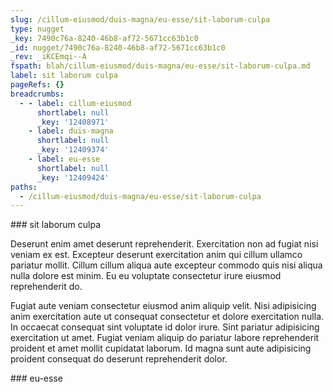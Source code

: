 ```yaml
---
slug: /cillum-eiusmod/duis-magna/eu-esse/sit-laborum-culpa
type: nugget
_key: 7490c76a-8240-46b8-af72-5671cc63b1c0
_id: nugget/7490c76a-8240-46b8-af72-5671cc63b1c0
_rev: _iKCEmqi--A
fspath: blah/cillum-eiusmod/duis-magna/eu-esse/sit-laborum-culpa.md
label: sit laborum culpa
pageRefs: {}
breadcrumbs:
  - - label: cillum-eiusmod
      shortlabel: null
      _key: '12408971'
    - label: duis-magna
      shortlabel: null
      _key: '12409374'
    - label: eu-esse
      shortlabel: null
      _key: '12409424'
paths:
  - /cillum-eiusmod/duis-magna/eu-esse/sit-laborum-culpa
---
```


<NuggetArea>
<Nugget slug="/cillum-eiusmod/duis-magna/eu-esse/sit-laborum-culpa" type="nugget" _key="7490c76a-8240-46b8-af72-5671cc63b1c0" _id="nugget/7490c76a-8240-46b8-af72-5671cc63b1c0" _rev="_iKCEmqi--A" fspath="blah/cillum-eiusmod/duis-magna/eu-esse/sit-laborum-culpa.md" label="sit laborum culpa" paths="/cillum-eiusmod/duis-magna/eu-esse/sit-laborum-culpa">
<NuggetBody>
### sit laborum culpa

Deserunt enim amet deserunt reprehenderit. Exercitation non ad fugiat nisi veniam ex est. Excepteur deserunt exercitation anim qui cillum ullamco pariatur mollit. Cillum cillum aliqua aute excepteur commodo quis nisi aliqua nulla dolore est minim. Eu eu voluptate consectetur irure eiusmod reprehenderit do.

Fugiat aute veniam consectetur eiusmod anim aliquip velit. Nisi adipisicing anim exercitation aute ut consequat consectetur et dolore exercitation nulla. In occaecat consequat sint voluptate id dolor irure. Sint pariatur adipisicing exercitation ut amet. Fugiat veniam aliquip do pariatur labore reprehenderit proident et amet mollit cupidatat laborum. Id magna sunt aute adipisicing proident consequat do deserunt reprehenderit dolor.

</NuggetBody>
<Breadcrumbs>
<Crumbs>
<Crumb _key="12408971" label="cillum-eiusmod" /><Crumb _key="12409374" label="duis-magna" /><Crumb _key="12409424" label="eu-esse" />
</Crumbs>
</Breadcrumbs>
</Nugget>

<NuggetsInbound>
</NuggetsInbound>
<NuggetsOutbound>
</NuggetsOutbound>
</NuggetArea>
<PassagesInbound>
<Passage direction="inbound" type="passage" _key="12409424" _id="passage/12409424" _rev="_iKCEmqi---" label="eu-esse" passage="eu-esse" fspath="blah/cillum-eiusmod/duis-magna/eu-esse" paths="/cillum-eiusmod/duis-magna/eu-esse" slug="/cillum-eiusmod/duis-magna/eu-esse">
<NuggetBody>
### eu-esse

</NuggetBody>
<Breadcrumbs>
<Crumbs>
<Crumb _key="12408971" label="cillum-eiusmod" /><Crumb _key="12409374" label="duis-magna" />
</Crumbs>
</Breadcrumbs>
</Passage>

</PassagesInbound>
<PassagesOutbound>
</PassagesOutbound>